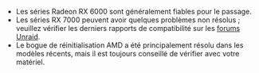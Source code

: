 - Les séries Radeon RX 6000 sont généralement fiables pour le passage.
- Les séries RX 7000 peuvent avoir quelques problèmes non résolus ; veuillez vérifier les derniers rapports de compatibilité sur les [forums Unraid](https://forums.unraid.net/).
- Le bogue de réinitialisation AMD a été principalement résolu dans les modèles récents, mais il est toujours conseillé de vérifier avec votre matériel.
